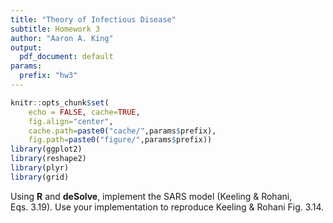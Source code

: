 ```yaml
---
title: "Theory of Infectious Disease"
subtitle: Homework 3
author: "Aaron A. King"
output:
  pdf_document: default
params:
  prefix: "hw3"
---
```


\newcommand\prob[1]{\mathbb{P}\left[{#1}\right]}
\newcommand\expect[1]{\mathbb{E}\left[{#1}\right]}
\newcommand{\dd}[1]{\mathrm{d}{#1}}
\newcommand{\pd}[2]{\frac{\partial{#1}}{\partial{#2}}}
\newcommand{\deriv}[2]{\frac{\dd{#1}}{\dd{#2}}}
\newcommand\E[1]{\expect{#1}}
\newcommand\var[1]{\mathrm{Var}\left[{#1}\right]}
\newcommand\dist[2]{\mathrm{#1}\left(#2\right)}
\newcommand\dlta[1]{{\Delta}{#1}}
\newcommand\lik{\mathcal{L}}
\newcommand\loglik{\ell}
\newcommand\equals{{=\,}}
\newcommand\R{\mathbb{R}}
\newcommand\data[1]{#1^*}
\newcommand\params{\, ; \,}


```r
knitr::opts_chunk$set(
    echo = FALSE, cache=TRUE,
    fig.align="center",
    cache.path=paste0("cache/",params$prefix),
    fig.path=paste0("figure/",params$prefix))
library(ggplot2)
library(reshape2)
library(plyr)
library(grid)
```

Using **R** and **deSolve**, implement the SARS model (Keeling \& Rohani, Eqs.&nbsp;3.19).
Use your implementation to reproduce Keeling \& Rohani Fig.&nbsp;3.14.

